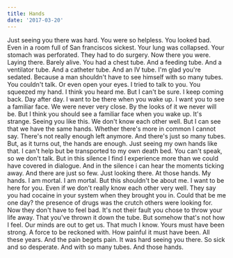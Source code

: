 ```yaml
---
title: Hands
date: '2017-03-20'
---
```


<Box>
  Just seeing you there was hard. You were so helpless. You looked bad. Even in
  a room full of San franciscos sickest. Your lung was collapsed. Your stomach
  was perforated. They had to do surgery. Now there you were. Laying there.
  Barely alive. You had a chest tube. And a feeding tube. And a ventilator tube.
  And a catheter tube. And an IV tube. I'm glad you're sedated. Because a man
  shouldn't have to see himself with so many tubes. You couldn't talk. Or even
  open your eyes. I tried to talk to you. You squeezed my hand. I think you
  heard me. But I can't be sure. I keep coming back. Day after day. I want to be
  there when you wake up. I want you to see a familiar face. We were never very
  close. By the looks of it we never will be. But I think you should see a
  familiar face when you wake up. It's strange. Seeing you like this. We don't
  know each other well. But I can see that we have the same hands. Whether
  there's more in common I cannot say. There's not really enough left anymore.
  And there's just so many tubes. But, as it turns out, the hands are enough.
  Just seeing my own hands like that. I can't help but be transported to my own
  death bed. You can't speak, so we don't talk. But in this silence I find I
  experience more than we could have covered in dialogue. And in the silence i
  can hear the moments ticking away. And there are just so few. Just looking
  there. At those hands. My hands. I am mortal. I am mortal. But this shouldn't
  be about me. I want to be here for you. Even if we don't really know each
  other very well. They say you had cocaine in your system when they brought you
  in. Could that be me one day? the presence of drugs was the crutch others were
  looking for. Now they don't have to feel bad. It's not their fault you chose
  to throw your life away. That you've thrown it down the tube. But somehow
  that's not how I feel. Our minds are out to get us. That much I know. Yours
  must have been strong. A force to be reckoned with. How painful it must have
  been. All these years. And the pain begets pain. It was hard seeing you there.
  So sick and so desperate. And with so many tubes. And those hands.
</Box>

